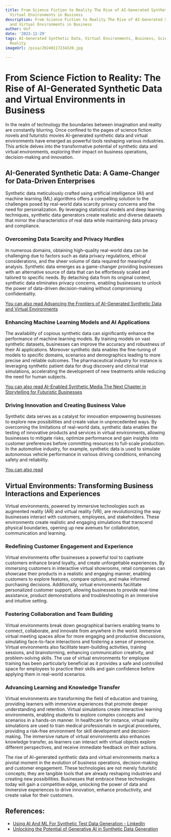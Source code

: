 ```yaml
---
title: From Science Fiction to Reality The Rise of AI-Generated Synthetic Data and
  Virtual Environments in Business
description: From Science Fiction to Reality The Rise of AI-Generated Synthetic Data
  and Virtual Environments in Business
author: Usf
date: '2023-12-29'
tags: AI-Generated Synthetic Data, Virtual Environments, Business, Science Fiction,
  Reality
imageUrl: /pixa/20240117234320.jpg

---
```

# From Science  Fiction to Reality: The Rise of AI-Generated Synthetic Data  and Virtual Environments in Business

In the realm of technology the boundaries between imagination and reality are constantly blurring. Once confined to the pages of science fiction novels and futuristic movies AI-generated synthetic data and virtual environments have emerged as powerful tools reshaping various industries. This article delves into the transformative  potential of synthetic data and virtual environments, exploring their impact on business operations, decision-making  and innovation.

## AI-Generated Synthetic Data: A Game-Changer for Data-Driven Enterprises

Synthetic data meticulously crafted using  artificial intelligence (AI) and machine learning (ML) algorithms offers a compelling solution  to the challenges posed by real-world data scarcity privacy concerns and the  need for personalization. By leveraging statistical models and deep learning techniques,  synthetic data generators create realistic  and diverse datasets that mirror the characteristics  of  real  data while maintaining data privacy and compliance.

### Overcoming Data Scarcity and Privacy Hurdles

In numerous domains, obtaining high-quality real-world data can be challenging due to factors such  as data privacy  regulations, ethical considerations,  and the sheer volume of data required for meaningful analysis. Synthetic  data emerges as  a  game-changer providing businesses with an alternative source of data that can  be effortlessly scaled and tailored to specific needs. By  detaching data from its original  context, synthetic  data eliminates privacy concerns, enabling businesses to unlock the power of data-driven  decision-making without compromising confidentiality.

[You can also read Advancing the Frontiers of AI-Generated  Synthetic Data and Virtual Environments](Advancing%20the%20Frontiers%20of%20AI-Generated%20Synthetic%20Data%20and%20Virtual%20Environments)


### Enhancing Machine Learning Models and AI Applications

The availability of copious synthetic data  can significantly enhance the  performance of machine learning models. By training models on vast synthetic datasets, businesses can improve the accuracy  and  robustness of their AI  applications. Moreover synthetic data enables the fine-tuning of models to  specific  domains, scenarios and demographics leading to  more precise  and reliable outcomes. The  pharmaceutical industry for instance is leveraging synthetic patient data for drug discovery and clinical trial simulations, accelerating the development of new treatments while reducing the need for human subjects.

[You  can also read AI-Enabled Synthetic  Media The Next Chapter in Storytelling for Futuristic Businesses](AI-Enabled%20Synthetic%20Media%20The%20Next%20Chapter%20in%20Storytelling%20for%20Futuristic%20Businesses)


###  Driving Innovation and Creating Business Value

Synthetic data serves as a catalyst for  innovation empowering  businesses to explore new possibilities and create value in unprecedented  ways.  By overcoming the limitations of  real-world data, synthetic data enables the testing of innovative products and services in virtual environments, allowing  businesses to mitigate risks, optimize performance and gain insights  into customer  preferences before committing resources to full-scale production. In the automotive  industry, for example,  synthetic  data is used to simulate autonomous vehicle performance in various driving conditions, enhancing  safety and  reliability.

[You can also read ]()


## Virtual Environments: Transforming  Business  Interactions and  Experiences

Virtual environments, powered by immersive technologies such as augmented reality (AR) and virtual reality (VR),  are revolutionizing the way businesses interact with customers, employees, and stakeholders. These environments create realistic and engaging  simulations that transcend physical boundaries,  opening  up  new  avenues for collaboration, communication and learning.

### Redefining Customer Engagement and Experience

Virtual environments offer businesses  a powerful tool to captivate customers enhance brand loyalty, and create unforgettable experiences. By immersing  customers in interactive virtual showrooms, retail companies can showcase their products in a realistic and engaging manner, enabling customers to explore features, compare options, and make informed purchasing decisions. Additionally, virtual environments  facilitate personalized customer support, allowing businesses to provide real-time assistance,  product demonstrations and troubleshooting in an immersive and intuitive setting.

### Fostering Collaboration  and Team Building

Virtual environments  break down geographical barriers  enabling teams to connect, collaborate, and innovate from anywhere in the world. Immersive virtual meeting spaces allow for  more engaging  and productive discussions, simulating face-to-face interactions and fostering a sense of presence.  Virtual environments also  facilitate team-building activities, training sessions, and brainstorming, enhancing communication creativity, and problem-solving skills. The use of virtual environments for employee training has been particularly beneficial as it provides a safe and controlled space for employees to practice their  skills and  gain confidence before applying them in real-world scenarios.

### Advancing Learning and Knowledge Transfer

Virtual environments are transforming the field of education and training, providing learners with immersive experiences  that promote deeper understanding and retention. Virtual  simulations create interactive learning environments, enabling students to explore complex concepts and scenarios in a hands-on manner.  In healthcare for instance, virtual reality simulations are used to train medical professionals in surgical procedures, providing a risk-free environment for skill development and decision-making. The immersive nature  of virtual environments  also enhances knowledge transfer, as learners can interact with virtual objects explore different perspectives, and receive immediate feedback on their actions.

The  rise of AI-generated synthetic data and  virtual environments marks a pivotal moment in the evolution of business operations, decision-making and customer engagement. These  technologies are not merely futuristic concepts; they are tangible tools that are already reshaping industries and creating new possibilities. Businesses that embrace  these technologies today will gain a competitive edge, unlocking the power of data and immersive  experiences to drive innovation, enhance productivity, and create value for their customers.

## References:
- [Using AI And ML For Synthetic Test Data Generation - LinkedIn](https://www.linkedin.com/pulse/using-ai-ml-synthetic-test-data-generation-aaron-francesconi-m4b3e)
- [Unlocking the Potential of Generative AI in Synthetic Data Generation](https://saxon.ai/blogs/unlocking-the-potential-of-generative-ai-in-synthetic-data-generation/)
